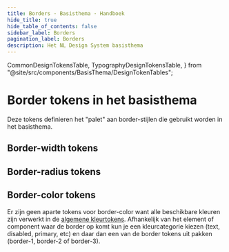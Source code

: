 ```yaml
---
title: Borders · Basisthema · Handboek
hide_title: true
hide_table_of_contents: false
sidebar_label: Borders
pagination_label: Borders
description: Het NL Design System basisthema
---
```


  CommonDesignTokensTable,
  TypographyDesignTokensTable,
} from "@site/src/components/BasisThema/DesignTokenTables";

# Border tokens in het basisthema

<Paragraph lead>Deze tokens definieren het "palet" aan border-stijlen die gebruikt worden in het basisthema.</Paragraph>

## Border-width tokens

<CommonDesignTokensTable type="border-width" maxPathLength={3} />

## Border-radius tokens

<CommonDesignTokensTable type="border-radius" maxPathLength={3} />

## Border-color tokens

Er zijn geen aparte tokens voor border-color want alle beschikbare kleuren zijn verwerkt in de [algemene kleurtokens](kleuren). Afhankelijk van het element of component waar de border op komt kun je een kleurcategorie kiezen (text, disabled, primary, etc) en daar dan een van de border tokens uit pakken (border-1, border-2 of border-3).

